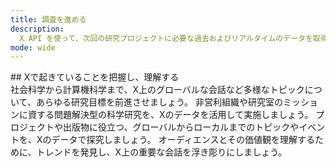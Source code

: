 ```yaml
---
title: 調査を進める
description:
  X API を使って、次回の研究プロジェクトに必要な過去およびリアルタイムのデータを取得しましょう。
mode: wide
---
```


<div id="listen-to-and-understand-whats-happening-on-x">
  ## Xで起きていることを把握し、理解する
</div>

<CardGroup>
<Card title="学術研究を実施する">
社会科学から計算機科学まで、X上のグローバルな会話など多様なトピックについて、あらゆる研究目標を前進させましょう。
</Card>

<Card title="NGO向けの応用研究で課題を解決する">
  非営利組織や研究室のミッションに資する問題解決型の科学研究を、Xのデータを活用して実施しましょう。
</Card>

<Card title="調査報道と独立研究を充実させる">
  プロジェクトや出版物に役立つ、グローバルからローカルまでのトピックやイベントを、Xのデータで探究しましょう。
</Card>

<Card title="ビジネスのための市場調査を実施する">
オーディエンスとその価値観を理解するために、トレンドを発見し、X上の重要な会話を浮き彫りにしましょう。
</Card>
</CardGroup>